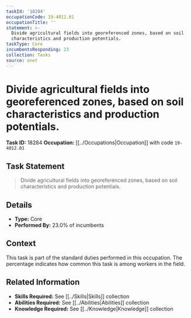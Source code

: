 ```yaml
---
taskId: '18284'
occupationCode: 19-4012.01
occupationTitle: ''
statement: >-
  Divide agricultural fields into georeferenced zones, based on soil
  characteristics and production potentials.
taskType: Core
incumbentsResponding: 23
collection: Tasks
source: onet
---
```

# Divide agricultural fields into georeferenced zones, based on soil characteristics and production potentials.

**Task ID:** 18284
**Occupation:** [[../Occupations|Occupation]] with code `19-4012.01`

## Task Statement

> Divide agricultural fields into georeferenced zones, based on soil characteristics and production potentials.

## Details

- **Type:** Core
- **Performed By:** 23.0% of incumbents

## Context

This task is part of the standard duties performed in this occupation. The percentage indicates how common this task is among workers in the field.

## Related Information

- **Skills Required:** See [[../Skills|Skills]] collection
- **Abilities Required:** See [[../Abilities|Abilities]] collection
- **Knowledge Required:** See [[../Knowledge|Knowledge]] collection
